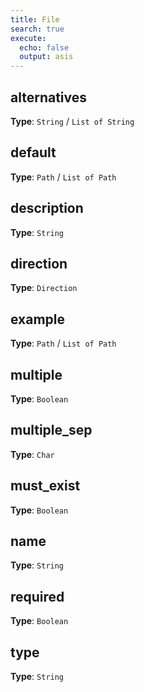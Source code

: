 ```yaml
---
title: File
search: true
execute:
  echo: false
  output: asis
---
```




## alternatives

**Type**: `String` / `List of String`



## default

**Type**: `Path` / `List of Path`



## description

**Type**: `String`



## direction

**Type**: `Direction`



## example

**Type**: `Path` / `List of Path`



## multiple

**Type**: `Boolean`



## multiple_sep

**Type**: `Char`



## must_exist

**Type**: `Boolean`



## name

**Type**: `String`



## required

**Type**: `Boolean`



## type

**Type**: `String`





